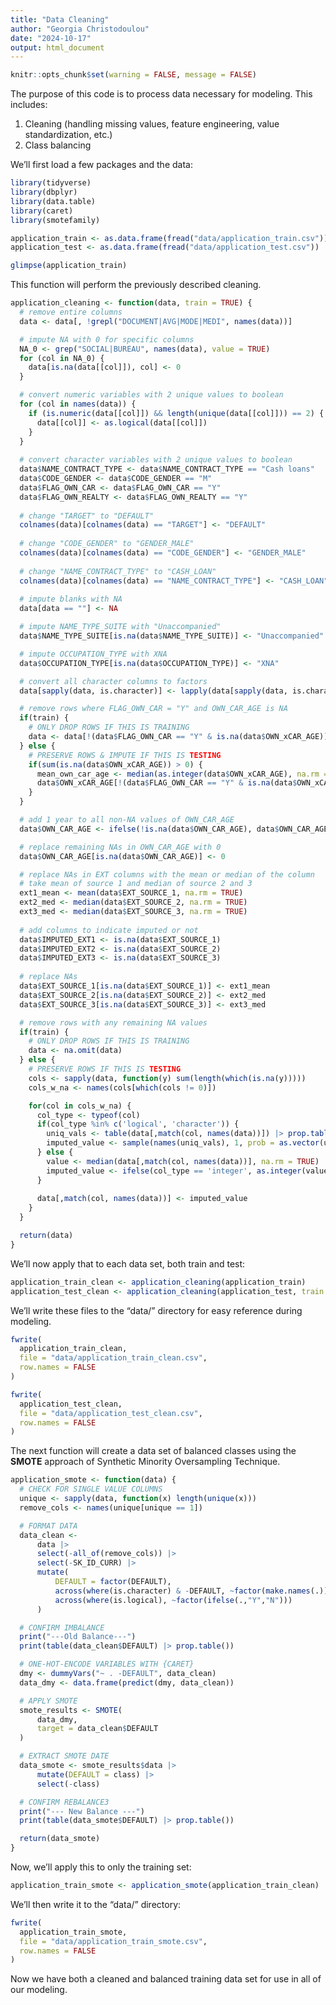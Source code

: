 ```yaml
---
title: "Data Cleaning"
author: "Georgia Christodoulou"
date: "2024-10-17"
output: html_document
---
```


```r
knitr::opts_chunk$set(warning = FALSE, message = FALSE)
```

The purpose of this code is to process data necessary for modeling. This includes:

1.  Cleaning (handling missing values, feature engineering, value standardization, etc.)
2.  Class balancing

We'll first load a few packages and the data:

```r
library(tidyverse)
library(dbplyr)
library(data.table)
library(caret)
library(smotefamily)

application_train <- as.data.frame(fread("data/application_train.csv"))
application_test <- as.data.frame(fread("data/application_test.csv"))

glimpse(application_train)
```

This function will perform the previously described cleaning.

```r
application_cleaning <- function(data, train = TRUE) {
  # remove entire columns
  data <- data[, !grepl("DOCUMENT|AVG|MODE|MEDI", names(data))]

  # impute NA with 0 for specific columns
  NA_0 <- grep("SOCIAL|BUREAU", names(data), value = TRUE)
  for (col in NA_0) {
    data[is.na(data[[col]]), col] <- 0
  }

  # convert numeric variables with 2 unique values to boolean
  for (col in names(data)) {
    if (is.numeric(data[[col]]) && length(unique(data[[col]])) == 2) {
      data[[col]] <- as.logical(data[[col]])
    }
  }
  
  # convert character variables with 2 unique values to boolean
  data$NAME_CONTRACT_TYPE <- data$NAME_CONTRACT_TYPE == "Cash loans"
  data$CODE_GENDER <- data$CODE_GENDER == "M"
  data$FLAG_OWN_CAR <- data$FLAG_OWN_CAR == "Y"
  data$FLAG_OWN_REALTY <- data$FLAG_OWN_REALTY == "Y"
  
  # change "TARGET" to "DEFAULT"
  colnames(data)[colnames(data) == "TARGET"] <- "DEFAULT"
  
  # change "CODE_GENDER" to "GENDER_MALE"
  colnames(data)[colnames(data) == "CODE_GENDER"] <- "GENDER_MALE"
  
  # change "NAME_CONTRACT_TYPE" to "CASH_LOAN"
  colnames(data)[colnames(data) == "NAME_CONTRACT_TYPE"] <- "CASH_LOAN"
  
  # impute blanks with NA
  data[data == ""] <- NA

  # impute NAME_TYPE_SUITE with "Unaccompanied"
  data$NAME_TYPE_SUITE[is.na(data$NAME_TYPE_SUITE)] <- "Unaccompanied"

  # impute OCCUPATION_TYPE with XNA
  data$OCCUPATION_TYPE[is.na(data$OCCUPATION_TYPE)] <- "XNA"

  # convert all character columns to factors
  data[sapply(data, is.character)] <- lapply(data[sapply(data, is.character)], factor)

  # remove rows where FLAG_OWN_CAR = "Y" and OWN_CAR_AGE is NA
  if(train) {
    # ONLY DROP ROWS IF THIS IS TRAINING
    data <- data[!(data$FLAG_OWN_CAR == "Y" & is.na(data$OWN_xCAR_AGE)), ]
  } else {
    # PRESERVE ROWS & IMPUTE IF THIS IS TESTING
    if(sum(is.na(data$OWN_xCAR_AGE)) > 0) {
      mean_own_car_age <- median(as.integer(data$OWN_xCAR_AGE), na.rm = TRUE)
      data$OWN_xCAR_AGE[!(data$FLAG_OWN_CAR == "Y" & is.na(data$OWN_xCAR_AGE))] <- mean_own_car_age
    }
  }

  # add 1 year to all non-NA values of OWN_CAR_AGE
  data$OWN_CAR_AGE <- ifelse(!is.na(data$OWN_CAR_AGE), data$OWN_CAR_AGE + 1, data$OWN_CAR_AGE)

  # replace remaining NAs in OWN_CAR_AGE with 0
  data$OWN_CAR_AGE[is.na(data$OWN_CAR_AGE)] <- 0

  # replace NAs in EXT columns with the mean or median of the column
  # take mean of source 1 and median of source 2 and 3
  ext1_mean <- mean(data$EXT_SOURCE_1, na.rm = TRUE)
  ext2_med <- median(data$EXT_SOURCE_2, na.rm = TRUE)
  ext3_med <- median(data$EXT_SOURCE_3, na.rm = TRUE)
  
  # add columns to indicate imputed or not
  data$IMPUTED_EXT1 <- is.na(data$EXT_SOURCE_1)
  data$IMPUTED_EXT2 <- is.na(data$EXT_SOURCE_2)
  data$IMPUTED_EXT3 <- is.na(data$EXT_SOURCE_3)
  
  # replace NAs
  data$EXT_SOURCE_1[is.na(data$EXT_SOURCE_1)] <- ext1_mean
  data$EXT_SOURCE_2[is.na(data$EXT_SOURCE_2)] <- ext2_med
  data$EXT_SOURCE_3[is.na(data$EXT_SOURCE_3)] <- ext3_med

  # remove rows with any remaining NA values
  if(train) {
    # ONLY DROP ROWS IF THIS IS TRAINING
    data <- na.omit(data)
  } else {
    # PRESERVE ROWS IF THIS IS TESTING
    cols <- sapply(data, function(y) sum(length(which(is.na(y)))))
    cols_w_na <- names(cols[which(cols != 0)])

    for(col in cols_w_na) {
      col_type <- typeof(col)
      if(col_type %in% c('logical', 'character')) {
        uniq_vals <- table(data[,match(col, names(data))]) |> prop.table()
        imputed_value <- sample(names(uniq_vals), 1, prob = as.vector(uniq_vals))
      } else {
        value <- median(data[,match(col, names(data))], na.rm = TRUE)
        imputed_value <- ifelse(col_type == 'integer', as.integer(value), value)
      }
      
      data[,match(col, names(data))] <- imputed_value
    }
  }

  return(data)
}
```

We'll now apply that to each data set, both train and test:

```r
application_train_clean <- application_cleaning(application_train)
application_test_clean <- application_cleaning(application_test, train = FALSE)
```

We'll write these files to the "data/" directory for easy reference during modeling.

```r
fwrite(
  application_train_clean, 
  file = "data/application_train_clean.csv", 
  row.names = FALSE
)

fwrite(
  application_test_clean, 
  file = "data/application_test_clean.csv", 
  row.names = FALSE
)
```

The next function will create a data set of balanced classes using the **SMOTE** approach of Synthetic Minority Oversampling Technique.

```r
application_smote <- function(data) {
  # CHECK FOR SINGLE VALUE COLUMNS
  unique <- sapply(data, function(x) length(unique(x)))
  remove_cols <- names(unique[unique == 1])

  # FORMAT DATA
  data_clean <- 
      data |>
      select(-all_of(remove_cols)) |> 
      select(-SK_ID_CURR) |>
      mutate(
          DEFAULT = factor(DEFAULT), 
          across(where(is.character) & -DEFAULT, ~factor(make.names(.))), 
          across(where(is.logical), ~factor(ifelse(.,"Y","N")))
      )

  # CONFIRM IMBALANCE
  print("---Old Balance---")
  print(table(data_clean$DEFAULT) |> prop.table())

  # ONE-HOT-ENCODE VARIABLES WITH {CARET}
  dmy <- dummyVars("~ . -DEFAULT", data_clean)
  data_dmy <- data.frame(predict(dmy, data_clean))

  # APPLY SMOTE
  smote_results <- SMOTE(
      data_dmy, 
      target = data_clean$DEFAULT
  )

  # EXTRACT SMOTE DATE
  data_smote <- smote_results$data |>
      mutate(DEFAULT = class) |>
      select(-class)

  # CONFIRM REBALANCE3
  print("--- New Balance ---")
  print(table(data_smote$DEFAULT) |> prop.table())

  return(data_smote)
}
```

Now, we'll apply this to only the training set:

```r
application_train_smote <- application_smote(application_train_clean)
```

We'll then write it to the "data/" directory:

```r
fwrite(
  application_train_smote, 
  file = "data/application_train_smote.csv", 
  row.names = FALSE
)
```

Now we have both a cleaned and balanced training data set for use in all of our modeling.